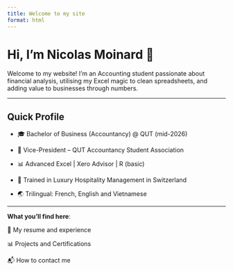 ```yaml
---
title: Welcome to my site
format: html
---
```


# Hi, I’m Nicolas Moinard 👋

Welcome to my website! I’m an Accounting student passionate about financial analysis, utilising my Excel magic to clean spreadsheets, and adding value to businesses through numbers.

------------------------------------------------------------------------

## Quick Profile

-   🎓 Bachelor of Business (Accountancy) \@ QUT (mid-2026)

-   🤝 Vice-President – QUT Accountancy Student Association

-   📊 Advanced Excel \| Xero Advisor \| R (basic)

-   🍷 Trained in Luxury Hospitality Management in Switzerland

-   🌏 Trilingual: French, English and Vietnamese

------------------------------------------------------------------------

**What you’ll find here**:

📄 My resume and experience

📊 Projects and Certifications

📬 How to contact me
